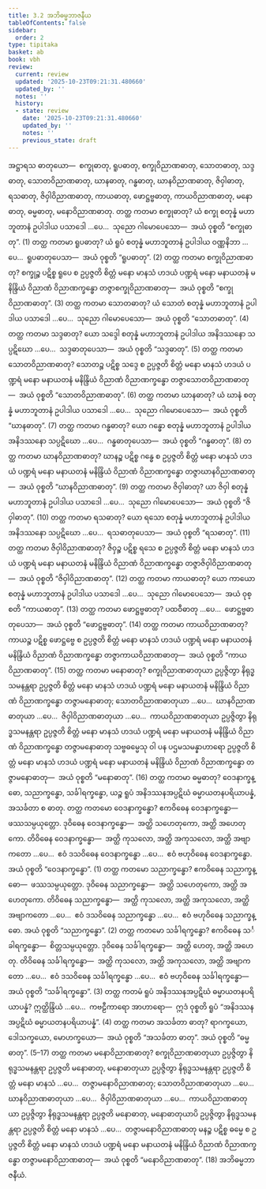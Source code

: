 ```yaml
---
title: 3.2 အဘိဓမ္မဘာဇနီယ
tableOfContents: false
sidebar:
  order: 2
type: tipitaka
basket: ab
book: vbh
review:
  current: review
  updated: '2025-10-23T09:21:31.480660'
  updated_by: ''
  notes: ''
  history:
  - state: review
    date: '2025-10-23T09:21:31.480660'
    updated_by: ''
    notes: ''
    previous_state: draft
---
```



<ReviewStatus review={frontmatter.review} showDetails={true} />

<HypothesisAnnotation frontmatter={frontmatter} />

<DynamicBreadcrumb />

<Division number="183" book="vbh" e="ch" v="30" p="89">

<Paragraph number="644" book="vbh">
အဋ္ဌာရသ ဓာတုယော—  စက္ခုဓာတု, ရူပဓာတု, စက္ခုဝိညာဏဓာတု, သောတဓာတု, သဒ္ဒဓာတု, သောတဝိညာဏဓာတု, ဃာနဓာတု, ဂန္ဓဓာတု, ဃာနဝိညာဏဓာတု, ဇိဝှါဓာတု, ရသဓာတု, ဇိဝှါဝိညာဏဓာတု, ကာယဓာတု, ဖောဋ္ဌဗ္ဗဓာတု, ကာယဝိညာဏဓာတု, မနောဓာတု, ဓမ္မဓာတု, မနောဝိညာဏဓာတု.
</Paragraph>

</Division>
<Division number="184" book="vbh" e="ch" v="30" p="89">

<Paragraph number="645" book="vbh">
တတ္ထ ကတမာ စက္ခုဓာတု? ယံ စက္ခု စတုန္နံ မဟာဘူတာနံ ဥပါဒါယ ပသာဒေါ …ပေ…  သုညော ဂါမောပေသော—  အယံ ဝုစ္စတိ “စက္ခုဓာတု”. (1)
</Paragraph>

<Paragraph number="646" book="vbh">
တတ္ထ ကတမာ ရူပဓာတု? ယံ ရူပံ စတုန္နံ မဟာဘူတာနံ ဥပါဒါယ ဝဏ္ဏနိဘာ …ပေ…  ရူပဓာတုပေသာ—  အယံ ဝုစ္စတိ “ရူပဓာတု”. (2)
</Paragraph>

<Paragraph number="647" book="vbh">
တတ္ထ ကတမာ စက္ခုဝိညာဏဓာတု? စက္ခုဉ္စ ပဋိစ္စ ရူပေ စ ဥပ္ပဇ္ဇတိ စိတ္တံ မနော မာနသံ ဟဒယံ ပဏ္ဍရံ မနော မနာယတနံ မနိန္ဒြိယံ ဝိညာဏံ ဝိညာဏက္ခန္ဓော တဇ္ဇာစက္ခုဝိညာဏဓာတု—  အယံ ဝုစ္စတိ “စက္ခုဝိညာဏဓာတု”. (3)
</Paragraph>

<Paragraph number="648" book="vbh">
တတ္ထ ကတမာ သောတဓာတု? ယံ သောတံ စတုန္နံ မဟာဘူတာနံ ဥပါဒါယ ပသာဒေါ …ပေ…  သုညော ဂါမောပေသော—  အယံ ဝုစ္စတိ “သောတဓာတု”. (4)
</Paragraph>

<Paragraph number="649" book="vbh">
တတ္ထ ကတမာ သဒ္ဒဓာတု? ယော သဒ္ဒေါ စတုန္နံ မဟာဘူတာနံ ဥပါဒါယ အနိဒဿနော သပ္ပဋိဃော …ပေ…  သဒ္ဒဓာတုပေသာ—  အယံ ဝုစ္စတိ “သဒ္ဒဓာတု”. (5)
</Paragraph>

<Paragraph number="650" book="vbh">
တတ္ထ ကတမာ သောတဝိညာဏဓာတု? သောတဉ္စ ပဋိစ္စ သဒ္ဒေ စ ဥပ္ပဇ္ဇတိ စိတ္တံ မနော မာနသံ ဟဒယံ ပဏ္ဍရံ မနော မနာယတနံ မနိန္ဒြိယံ ဝိညာဏံ ဝိညာဏက္ခန္ဓော တဇ္ဇာသောတဝိညာဏဓာတု—  အယံ ဝုစ္စတိ “သောတဝိညာဏဓာတု”. (6)
</Paragraph>

<Paragraph number="651" book="vbh">
တတ္ထ ကတမာ ဃာနဓာတု? ယံ ဃာနံ စတုန္နံ မဟာဘူတာနံ ဥပါဒါယ ပသာဒေါ …ပေ…  သုညော ဂါမောပေသော—  အယံ ဝုစ္စတိ “ဃာနဓာတု”. (7)
</Paragraph>

<Paragraph number="652" book="vbh">
တတ္ထ ကတမာ ဂန္ဓဓာတု? ယော ဂန္ဓော စတုန္နံ မဟာဘူတာနံ ဥပါဒါယ အနိဒဿနော သပ္ပဋိဃော …ပေ…  ဂန္ဓဓာတုပေသာ—  အယံ ဝုစ္စတိ “ဂန္ဓဓာတု”. (8)
</Paragraph>

<Paragraph number="653" book="vbh">
တတ္ထ ကတမာ ဃာနဝိညာဏဓာတု? ဃာနဉ္စ ပဋိစ္စ ဂန္ဓေ စ ဥပ္ပဇ္ဇတိ စိတ္တံ မနော မာနသံ ဟဒယံ ပဏ္ဍရံ မနော မနာယတနံ မနိန္ဒြိယံ ဝိညာဏံ ဝိညာဏက္ခန္ဓော တဇ္ဇာဃာနဝိညာဏဓာတု—  အယံ ဝုစ္စတိ “ဃာနဝိညာဏဓာတု”. (9)
</Paragraph>

<Paragraph number="654" book="vbh">
တတ္ထ ကတမာ ဇိဝှါဓာတု? ယာ ဇိဝှါ စတုန္နံ မဟာဘူတာနံ ဥပါဒါယ ပသာဒေါ …ပေ…  သုညော ဂါမောပေသော—  အယံ ဝုစ္စတိ “ဇိဝှါဓာတု”. (10)
</Paragraph>

<Paragraph number="655" book="vbh">
တတ္ထ ကတမာ ရသဓာတု? ယော ရသော စတုန္နံ မဟာဘူတာနံ ဥပါဒါယ အနိဒဿနော သပ္ပဋိဃော …ပေ…  ရသဓာတုပေသာ—  အယံ ဝုစ္စတိ “ရသဓာတု”. (11)
</Paragraph>

<Paragraph number="656" book="vbh">
တတ္ထ ကတမာ ဇိဝှါဝိညာဏဓာတု? ဇိဝှဉ္စ ပဋိစ္စ ရသေ စ ဥပ္ပဇ္ဇတိ စိတ္တံ မနော မာနသံ ဟဒယံ ပဏ္ဍရံ မနော မနာယတနံ မနိန္ဒြိယံ ဝိညာဏံ ဝိညာဏက္ခန္ဓော တဇ္ဇာဇိဝှါဝိညာဏဓာတု—  အယံ ဝုစ္စတိ “ဇိဝှါဝိညာဏဓာတု”. (12)
</Paragraph>

<Paragraph number="657" book="vbh">
တတ္ထ ကတမာ ကာယဓာတု? ယော ကာယော စတုန္နံ မဟာဘူတာနံ ဥပါဒါယ ပသာဒေါ …ပေ…  သုညော ဂါမောပေသော—  အယံ ဝုစ္စတိ “ကာယဓာတု”. (13)
</Paragraph>

<Paragraph number="658" book="vbh">
တတ္ထ ကတမာ ဖောဋ္ဌဗ္ဗဓာတု? ပထဝီဓာတု …ပေ…  ဖောဋ္ဌဗ္ဗဓာတုပေသာ—  အယံ ဝုစ္စတိ “ဖောဋ္ဌဗ္ဗဓာတု”. (14)
</Paragraph>

<Paragraph number="659" book="vbh">
တတ္ထ ကတမာ ကာယဝိညာဏဓာတု? ကာယဉ္စ ပဋိစ္စ ဖောဋ္ဌဗ္ဗေ စ ဥပ္ပဇ္ဇတိ စိတ္တံ မနော မာနသံ ဟဒယံ ပဏ္ဍရံ မနော မနာယတနံ မနိန္ဒြိယံ ဝိညာဏံ ဝိညာဏက္ခန္ဓော တဇ္ဇာကာယဝိညာဏဓာတု—  အယံ ဝုစ္စတိ “ကာယဝိညာဏဓာတု”. (15)
</Paragraph>

<Paragraph number="660" book="vbh">
တတ္ထ ကတမာ မနောဓာတု? စက္ခုဝိညာဏဓာတုယာ ဥပ္ပဇ္ဇိတွာ နိရုဒ္ဓသမနန္တရာ ဥပ္ပဇ္ဇတိ စိတ္တံ မနော မာနသံ ဟဒယံ ပဏ္ဍရံ မနော မနာယတနံ မနိန္ဒြိယံ ဝိညာဏံ ဝိညာဏက္ခန္ဓော တဇ္ဇာမနောဓာတု; သောတဝိညာဏဓာတုယာ …ပေ…  ဃာနဝိညာဏဓာတုယာ …ပေ…  ဇိဝှါဝိညာဏဓာတုယာ …ပေ…  ကာယဝိညာဏဓာတုယာ ဥပ္ပဇ္ဇိတွာ နိရုဒ္ဓသမနန္တရာ ဥပ္ပဇ္ဇတိ စိတ္တံ မနော မာနသံ ဟဒယံ ပဏ္ဍရံ မနော မနာယတနံ မနိန္ဒြိယံ ဝိညာဏံ ဝိညာဏက္ခန္ဓော တဇ္ဇာမနောဓာတု သဗ္ဗဓမ္မေသု ဝါ ပန ပဌမသမန္နာဟာရော ဥပ္ပဇ္ဇတိ စိတ္တံ မနော မာနသံ ဟဒယံ ပဏ္ဍရံ မနော မနာယတနံ မနိန္ဒြိယံ ဝိညာဏံ ဝိညာဏက္ခန္ဓော တဇ္ဇာမနောဓာတု—  အယံ ဝုစ္စတိ “မနောဓာတု”. (16)
</Paragraph>

<Paragraph number="661" book="vbh">
တတ္ထ ကတမာ ဓမ္မဓာတု? ဝေဒနာက္ခန္ဓော, သညာက္ခန္ဓော, သင်္ခါရက္ခန္ဓော, ယဉ္စ ရူပံ အနိဒဿနအပ္ပဋိဃံ ဓမ္မာယတနပရိယာပန္နံ, အသင်္ခတာ စ ဓာတု.
</Paragraph>

<Paragraph number="662" book="vbh">
တတ္ထ ကတမော ဝေဒနာက္ခန္ဓော? ဧကဝိဓေန ဝေဒနာက္ခန္ဓော—  ဖဿသမ္ပယုတ္တော. ဒုဝိဓေန ဝေဒနာက္ခန္ဓော—  အတ္ထိ သဟေတုကော, အတ္ထိ အဟေတုကော. တိဝိဓေန ဝေဒနာက္ခန္ဓော—  အတ္ထိ ကုသလော, အတ္ထိ အကုသလော, အတ္ထိ အဗျာကတော …ပေ…  ဧဝံ ဒသဝိဓေန ဝေဒနာက္ခန္ဓော …ပေ…  ဧဝံ ဗဟုဝိဓေန ဝေဒနာက္ခန္ဓော. အယံ ဝုစ္စတိ “ဝေဒနာက္ခန္ဓော”. (1)
</Paragraph>

<Paragraph number="663" book="vbh">
တတ္ထ ကတမော သညာက္ခန္ဓော? ဧကဝိဓေန သညာက္ခန္ဓော—  ဖဿသမ္ပယုတ္တော. ဒုဝိဓေန သညာက္ခန္ဓော—  အတ္ထိ သဟေတုကော, အတ္ထိ အဟေတုကော. တိဝိဓေန သညာက္ခန္ဓော—  အတ္ထိ ကုသလော, အတ္ထိ အကုသလော, အတ္ထိ အဗျာကတော …ပေ…  ဧဝံ ဒသဝိဓေန သညာက္ခန္ဓော …ပေ…  ဧဝံ ဗဟုဝိဓေန သညာက္ခန္ဓော. အယံ ဝုစ္စတိ “သညာက္ခန္ဓော”. (2)
</Paragraph>

<Paragraph number="664" book="vbh">
တတ္ထ ကတမော သင်္ခါရက္ခန္ဓော? ဧကဝိဓေန သင်္ခါရက္ခန္ဓော—  စိတ္တသမ္ပယုတ္တော. ဒုဝိဓေန သင်္ခါရက္ခန္ဓော—  အတ္ထိ ဟေတု, အတ္ထိ အဟေတု. တိဝိဓေန သင်္ခါရက္ခန္ဓော—  အတ္ထိ ကုသလော, အတ္ထိ အကုသလော, အတ္ထိ အဗျာကတော …ပေ…  ဧဝံ ဒသဝိဓေန သင်္ခါရက္ခန္ဓော …ပေ…  ဧဝံ ဗဟုဝိဓေန သင်္ခါရက္ခန္ဓော—  အယံ ဝုစ္စတိ “သင်္ခါရက္ခန္ဓော”. (3)
</Paragraph>

<Paragraph number="665" book="vbh">
တတ္ထ ကတမံ ရူပံ အနိဒဿနအပ္ပဋိဃံ ဓမ္မာယတနပရိယာပန္နံ? ဣတ္ထိန္ဒြိယံ …ပေ…  ကဗဠီကာရော အာဟာရော—  ဣဒံ ဝုစ္စတိ ရူပံ “အနိဒဿနအပ္ပဋိဃံ ဓမ္မာယတနပရိယာပန္နံ”. (4)
</Paragraph>

<Paragraph number="666" book="vbh">
တတ္ထ ကတမာ အသင်္ခတာ ဓာတု? ရာဂက္ခယော, ဒေါသက္ခယော, မောဟက္ခယော—  အယံ ဝုစ္စတိ “အသင်္ခတာ ဓာတု”. အယံ ဝုစ္စတိ “ဓမ္မဓာတု”. (5–17)
</Paragraph>

<Paragraph number="667" book="vbh">
တတ္ထ ကတမာ မနောဝိညာဏဓာတု? စက္ခုဝိညာဏဓာတုယာ ဥပ္ပဇ္ဇိတွာ နိရုဒ္ဓသမနန္တရာ ဥပ္ပဇ္ဇတိ မနောဓာတု, မနောဓာတုယာ ဥပ္ပဇ္ဇိတွာ နိရုဒ္ဓသမနန္တရာ ဥပ္ပဇ္ဇတိ စိတ္တံ မနော မာနသံ …ပေ…  တဇ္ဇာမနောဝိညာဏဓာတု; သောတဝိညာဏဓာတုယာ …ပေ…  ဃာနဝိညာဏဓာတုယာ …ပေ…  ဇိဝှါဝိညာဏဓာတုယာ …ပေ…  ကာယဝိညာဏဓာတုယာ ဥပ္ပဇ္ဇိတွာ နိရုဒ္ဓသမနန္တရာ ဥပ္ပဇ္ဇတိ မနောဓာတု, မနောဓာတုယာပိ ဥပ္ပဇ္ဇိတွာ နိရုဒ္ဓသမနန္တရာ ဥပ္ပဇ္ဇတိ စိတ္တံ မနော မာနသံ …ပေ…  တဇ္ဇာမနောဝိညာဏဓာတု မနဉ္စ ပဋိစ္စ ဓမ္မေ စ ဥပ္ပဇ္ဇတိ စိတ္တံ မနော မာနသံ ဟဒယံ ပဏ္ဍရံ မနော မနာယတနံ မနိန္ဒြိယံ ဝိညာဏံ ဝိညာဏက္ခန္ဓော တဇ္ဇာမနောဝိညာဏဓာတု—  အယံ ဝုစ္စတိ “မနောဝိညာဏဓာတု”. (18)

</Paragraph>
</Division>

<Paragraph number="668" type="center" book="vbh">
အဘိဓမ္မဘာဇနီယံ.
</Paragraph>